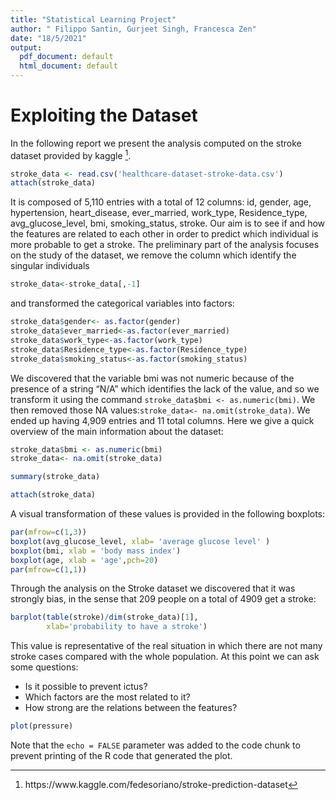 ```yaml
---
title: "Statistical Learning Project"
author: " Filippo Santin, Gurjeet Singh, Francesca Zen"
date: "18/5/2021"
output:
  pdf_document: default
  html_document: default
---
```


# Exploiting the Dataset

In the following report we present the analysis computed on the stroke dataset provided by kaggle ^[https://www.kaggle.com/fedesoriano/stroke-prediction-dataset].
```r
stroke_data <- read.csv('healthcare-dataset-stroke-data.csv')
attach(stroke_data)
```

It is composed of 5,110 entries with a total of 12 columns: id, gender, age, hypertension, heart_disease, ever_married, work_type, Residence_type, avg_glucose_level, bmi, smoking_status, stroke.
Our aim is to see if and how the features are related to each other in order to predict which individual is more probable to get a stroke.
The preliminary part of the analysis focuses on the study of the dataset, we remove the column which identify the singular individuals 
```r
stroke_data<-stroke_data[,-1]
```

and transformed the categorical variables into factors:

```r
stroke_data$gender<- as.factor(gender)
stroke_data$ever_married<-as.factor(ever_married)
stroke_data$work_type<-as.factor(work_type)
stroke_data$Residence_type<-as.factor(Residence_type)
stroke_data$smoking_status<-as.factor(smoking_status)
```

We discovered that the variable bmi was not numeric because of the presence of a string "N/A" which identifies the lack of the value, and so we transform it using the command `stroke_data$bmi <- as.numeric(bmi)`. We then removed those NA values:`stroke_data<- na.omit(stroke_data)`.
We ended up having  4,909 entries and 11 total columns.
Here we give a quick overview of the main information about the dataset:
```r
stroke_data$bmi <- as.numeric(bmi)
stroke_data<- na.omit(stroke_data)
```


```r
summary(stroke_data)
```

```r
attach(stroke_data)
```

A visual transformation of these values is provided in the following boxplots:
```r
par(mfrow=c(1,3))
boxplot(avg_glucose_level, xlab= 'average glucose level' )
boxplot(bmi, xlab = 'body mass index')
boxplot(age, xlab = 'age',pch=20)
par(mfrow=c(1,1))
```
Through the analysis on the Stroke dataset we discovered that it was strongly bias, in the sense that 209 people on a total of 4909 get a stroke:
```r
barplot(table(stroke)/dim(stroke_data)[1],
        xlab='probability to have a stroke')
```
This value is representative of the real situation in which there are not many stroke cases compared with the whole population.
At this point we can ask some questions:

* Is it possible to prevent ictus?
* Which factors are the most related to it?
* How strong are the relations between the features?


```r
plot(pressure)
```

Note that the `echo = FALSE` parameter was added to the code chunk to prevent printing of the R code that generated the plot.
